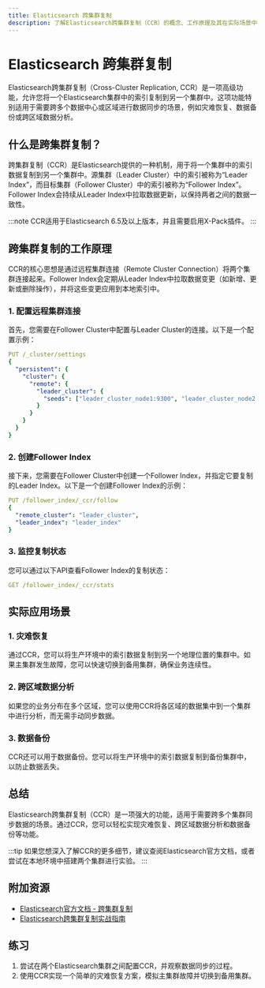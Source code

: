 ```yaml
---
title: Elasticsearch 跨集群复制
description: 了解Elasticsearch跨集群复制（CCR）的概念、工作原理及其在实际场景中的应用。
---
```


# Elasticsearch 跨集群复制

Elasticsearch跨集群复制（Cross-Cluster Replication, CCR）是一项高级功能，允许您将一个Elasticsearch集群中的索引复制到另一个集群中。这项功能特别适用于需要跨多个数据中心或区域进行数据同步的场景，例如灾难恢复、数据备份或跨区域数据分析。

## 什么是跨集群复制？

跨集群复制（CCR）是Elasticsearch提供的一种机制，用于将一个集群中的索引数据复制到另一个集群中。源集群（Leader Cluster）中的索引被称为“Leader Index”，而目标集群（Follower Cluster）中的索引被称为“Follower Index”。Follower Index会持续从Leader Index中拉取数据更新，以保持两者之间的数据一致性。

:::note
CCR适用于Elasticsearch 6.5及以上版本，并且需要启用X-Pack插件。
:::

## 跨集群复制的工作原理

CCR的核心思想是通过远程集群连接（Remote Cluster Connection）将两个集群连接起来。Follower Index会定期从Leader Index中拉取数据变更（如新增、更新或删除操作），并将这些变更应用到本地索引中。

### 1. 配置远程集群连接

首先，您需要在Follower Cluster中配置与Leader Cluster的连接。以下是一个配置示例：

```yaml
PUT /_cluster/settings
{
  "persistent": {
    "cluster": {
      "remote": {
        "leader_cluster": {
          "seeds": ["leader_cluster_node1:9300", "leader_cluster_node2:9300"]
        }
      }
    }
  }
}
```

### 2. 创建Follower Index

接下来，您需要在Follower Cluster中创建一个Follower Index，并指定它要复制的Leader Index。以下是一个创建Follower Index的示例：

```yaml
PUT /follower_index/_ccr/follow
{
  "remote_cluster": "leader_cluster",
  "leader_index": "leader_index"
}
```

### 3. 监控复制状态

您可以通过以下API查看Follower Index的复制状态：

```yaml
GET /follower_index/_ccr/stats
```

## 实际应用场景

### 1. 灾难恢复

通过CCR，您可以将生产环境中的索引数据复制到另一个地理位置的集群中。如果主集群发生故障，您可以快速切换到备用集群，确保业务连续性。

### 2. 跨区域数据分析

如果您的业务分布在多个区域，您可以使用CCR将各区域的数据集中到一个集群中进行分析，而无需手动同步数据。

### 3. 数据备份

CCR还可以用于数据备份。您可以将生产环境中的索引数据复制到备份集群中，以防止数据丢失。

## 总结

Elasticsearch跨集群复制（CCR）是一项强大的功能，适用于需要跨多个集群同步数据的场景。通过CCR，您可以轻松实现灾难恢复、跨区域数据分析和数据备份等功能。

:::tip
如果您想深入了解CCR的更多细节，建议查阅Elasticsearch官方文档，或者尝试在本地环境中搭建两个集群进行实验。
:::

## 附加资源

- [Elasticsearch官方文档 - 跨集群复制](https://www.elastic.co/guide/en/elasticsearch/reference/current/xpack-ccr.html)
- [Elasticsearch跨集群复制实战指南](https://www.elastic.co/blog/cross-cluster-replication-in-elasticsearch)

## 练习

1. 尝试在两个Elasticsearch集群之间配置CCR，并观察数据同步的过程。
2. 使用CCR实现一个简单的灾难恢复方案，模拟主集群故障并切换到备用集群。

